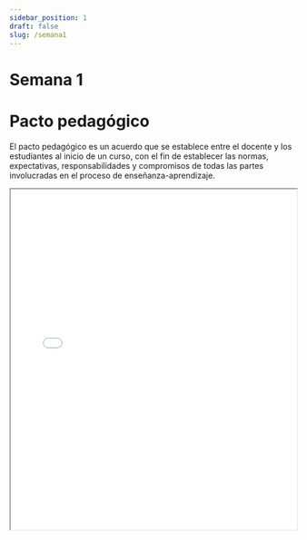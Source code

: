 ```yaml
---
sidebar_position: 1
draft: false
slug: /semana1
---
```


# Semana 1

# Pacto pedagógico

El pacto pedagógico es un acuerdo que se establece entre el docente y los estudiantes al inicio de un curso, con el fin de establecer las normas, expectativas, responsabilidades y compromisos de todas las partes involucradas en el proceso de enseñanza-aprendizaje.


<iframe src="/docs/pacto_pedagogico.pdf" width="100%" height="600px"></iframe>